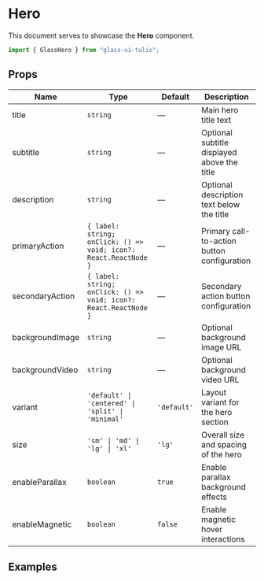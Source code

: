 
# Hero

This document serves to showcase the **Hero** component.

```jsx
import { GlassHero } from "glass-ui-tulio";
```

<ComponentShowcase>
  
</ComponentShowcase>

## Props

| Name | Type | Default | Description |
|------|------|---------|-------------|
| title | `string` | — | Main hero title text |
| subtitle | `string` | — | Optional subtitle displayed above the title |
| description | `string` | — | Optional description text below the title |
| primaryAction | `{ label: string; onClick: () => void; icon?: React.ReactNode }` | — | Primary call-to-action button configuration |
| secondaryAction | `{ label: string; onClick: () => void; icon?: React.ReactNode }` | — | Secondary action button configuration |
| backgroundImage | `string` | — | Optional background image URL |
| backgroundVideo | `string` | — | Optional background video URL |
| variant | `'default' \| 'centered' \| 'split' \| 'minimal'` | `'default'` | Layout variant for the hero section |
| size | `'sm' \| 'md' \| 'lg' \| 'xl'` | `'lg'` | Overall size and spacing of the hero |
| enableParallax | `boolean` | `true` | Enable parallax background effects |
| enableMagnetic | `boolean` | `false` | Enable magnetic hover interactions |

## Examples
